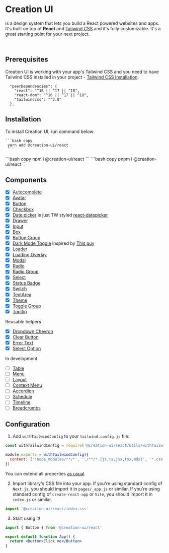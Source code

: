 
# Creation UI

is a design system that lets you build a React powered websites
and apps. It's built on top of <b>React</b> and [Tailwind CSS](https://tailwindcss.com)
and it's fully customizable. It's a great starting point for your next project.

<br />

## Prerequisites

Creation UI is working with your app's Tailwind CSS and you need to have Tailwind CSS installed in your project - [Tailwind CSS Installation](https://tailwindcss.com/docs/installation/using-postcss).

```
  "peerDependencies": {
    "react": "^16 || ^17 || ^18",
    "react-dom": "^16 || ^17 || ^18",
    "tailwindcss": "^3.0"
  },
```

## Installation

To install Creation UI, run command below:

<Tabs items={SCRIPTS_TABS}>
  <Tab>

    ```bash copy
     yarn add @creation-ui/react
     ```

  </Tab>
  <Tab>
    ```bash copy
     npm i @creation-ui/react
     ```
     </Tab>
  <Tab>
    ```bash copy
     pnpm i @creation-ui/react
     ```
     </Tab>
</Tabs>

## Components

- [x] [Autocomplete](/docs/components/autocomplete)
- [x] [Avatar](/docs/components/avatar)
- [x] [Button](/docs/components/button)
- [x] [Checkbox](/docs/components/checkbox)
- [x] [Date picker](/docs/components/date-picker) is just TW styled [react-datepicker](https://reactdatepicker.com/)
- [x] [Drawer](/docs/components/drawer)
- [x] [Input](/docs/components/input)
- [x] [Box](/docs/components/box)
- [x] [Button Group](/docs/components/button-group)
- [x] [Dark Mode Toggle](/docs/components/dark-mode-toggle) inspired by [This guy](https://chakra-ui.com/)
- [x] [Loader](/docs/components/loader)
- [x] [Loading Overlay](/docs/components/loading-overlay)
- [x] [Modal](/docs/components/modal)
- [x] [Radio](/docs/components/radio)
- [x] [Radio Group](/docs/components/radioGroup)
- [x] [Select](/docs/components/select)
- [x] [Status Badge](/docs/components/statusBadge)
- [x] [Switch](/docs/components/switch)
- [x] [TextArea](/docs/components/textarea)
- [x] [Theme](/docs/components/theme)
- [x] [Toggle Group](/docs/components/toggle-group)
- [x] [Tooltip](/docs/components/tooltip)

Reusable helpers

- [x] [Dropdown Chevron](/docs/components/autocomplete)
- [x] [Clear Button](/docs/components/autocomplete)
- [x] [Error Text](/docs/components/autocomplete)
- [x] [Select Option](/docs/components/SelectOption)

In development

- [ ] [Table](/docs/components/Table)
- [ ] [Menu](/docs/components/Menu)
- [ ] [Layout](/docs/components/Layout)
- [ ] [Context Menu](/docs/components/context-menu)
- [ ] [Accordion](/docs/components/Accordion)
- [ ] [Schedule](/docs/components/schedule)
- [ ] [Timeline](/docs/components/timeline)
- [ ] [Breadcrumbs](/docs/components/breadcrumbs)

## Configuration

1. Add `withTailwindConfig` to your `tailwind.config.js` file:

```js copy
const withTailwindConfig = require('@creation-ui/react/utils/withTailwindConfig')

module.exports = withTailwindConfig({
  content: ['!node_modules/**/*', './**/*.{js,ts,jsx,tsx,mdx}', '*.css'],
})
```

You can extend all properties [as usual](https://tailwindcss.com/docs/configuration).

2. Import library's CSS file into your app.
   If you're using standard config of `Next.js`, you should import it in `pages/_app.js` or similar.
   If you're using standard config of `create-react-app` or `Vite`, you should import it in `index.js` or similar.

```js copy
import '@creation-ui/react/index.css'
```

3. Start using it!

```jsx copy
import { Button } from '@creation-ui/react'

export default function App() {
  return <Button>Click me</Button>
}
```
